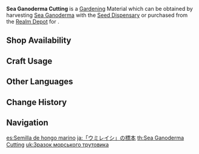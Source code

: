 {{Item Infobox
|id           = 130021
|image        = Item Sea Ganoderma Cutting.png
|type         = Gardening Materials
|group        = Orderly Meadow
|invCategory  = Seed Dispensary
|description  = A cutting obtained from the [[Seed Dispensary]]. A quality cutting full of life, just waiting to be planted in the Realm Within's fields. After some time it will grow into a [[Sea Ganoderma]].
|source1      = Harvesting [[Sea Ganoderma]] with the [[Seed Dispensary]]
|source2      = [[Serenitea Pot/Realm Depot|Realm Depot]]
}}
'''Sea Ganoderma Cutting''' is a [[Gardening]] Material which can be obtained by harvesting [[Sea Ganoderma]] with the [[Seed Dispensary]] or purchased from the [[Realm Depot]] for {{Item|Realm Currency|30|x=5}}.

==Shop Availability==
{{Shop Availability|currency=Realm Currency}}

==Craft Usage==
{{Craft Usage}}

==Other Languages==
{{Other Languages
|en      = Sea Ganoderma Cutting
|zhs     = 「海灵芝」的样本
|zhs_rm  = "Hǎi Língzhī" de Yàngběn
|zht     = 「海靈芝」的樣本
|zht_rm  = "Hǎi Língzhī" de Yàngběn
|zh_tl   = "Sea Ganoderma"'s Sample
|ja      = 「ウミレイシ」の標本
|ja_rm   = "Umi-reishi" no Hyouhon
|ja_tl   = "Sea Ganoderma" Sample
|ko      = 「바다 불로초」 표본
|ko_rm   = "Bada Bullocho" Pyobon
|ko_tl   = "Sea Ganoderma" Sample
|es      = Brote de hongo marino
|es_tl   = Marine Fungus Sprout
|fr      = Bouture de ganoderma marin
|fr_tl   = Marine Ganoderma Cutting
|ru      = Образец морского гриба
|ru_tl   = Sea Mushroom Sample
|th      = Sea Ganoderma Cutting
|vi      = Mẫu Chiết Hải Linh Chi
|vi_tl   = Sea Ganoderma Sample
|de      = Meereslackporling
|de_tl   = Sea Ganoderma
|id      = Sea Ganoderma Cutting
|pt      = Espécime de Fungo Marítimo
|pt_tl   = 
|tr      = Deniz Mantarı Yongası
|tr_tl   = 
|it      = Seme di ganoderma marino
|it_tl   = 
}}

==Change History==
{{Change History|2.0}}

==Navigation==
{{Material Navbox|type=Gardening Materials}}

[[es:Semilla de hongo marino]]
[[ja:「ウミレイシ」の標本]]
[[th:Sea Ganoderma Cutting]]
[[uk:Зразок морського трутовика]]